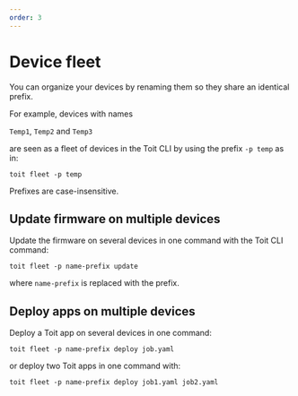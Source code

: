 ```yaml
---
order: 3
---
```


# Device fleet

You can organize your devices by renaming them so they share an identical prefix.

For example, devices with names

`Temp1`, `Temp2` and `Temp3`

are seen as a fleet of devices in the Toit CLI by using the
prefix `-p temp` as in:

```shell
toit fleet -p temp
```

Prefixes are case-insensitive.

## Update firmware on multiple devices

Update the firmware on several devices in one command with the Toit CLI command:

```shell
toit fleet -p name-prefix update
```

where `name-prefix` is replaced with the prefix.

## Deploy apps on multiple devices

Deploy a Toit app on several devices in one command:

```shell
toit fleet -p name-prefix deploy job.yaml
```

or deploy two Toit apps in one command with:

```shell
toit fleet -p name-prefix deploy job1.yaml job2.yaml
```
